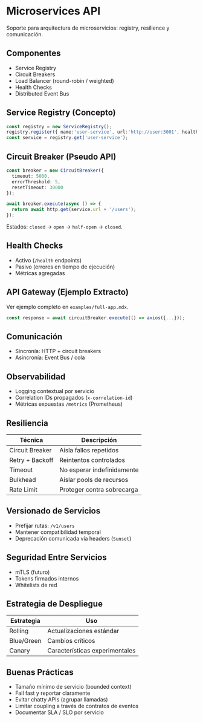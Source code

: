 # Microservices API

Soporte para arquitectura de microservicios: registry, resilience y comunicación.

## Componentes
- Service Registry
- Circuit Breakers
- Load Balancer (round-robin / weighted)
- Health Checks
- Distributed Event Bus

## Service Registry (Concepto)
```ts
const registry = new ServiceRegistry();
registry.register({ name:'user-service', url:'http://user:3001', health:'/health' });
const service = registry.get('user-service');
```

## Circuit Breaker (Pseudo API)
```ts
const breaker = new CircuitBreaker({
  timeout: 5000,
  errorThreshold: 5,
  resetTimeout: 30000
});

await breaker.execute(async () => {
  return await http.get(service.url + '/users');
});
```

Estados: `closed` -> `open` -> `half-open` -> `closed`.

## Health Checks
- Activo (`/health` endpoints)
- Pasivo (errores en tiempo de ejecución)
- Métricas agregadas

## API Gateway (Ejemplo Extracto)
Ver ejemplo completo en `examples/full-app.mdx`.

```ts
const response = await circuitBreaker.execute(() => axios({...}));
```

## Comunicación
- Sincronía: HTTP + circuit breakers
- Asincronía: Event Bus / cola

## Observabilidad
- Logging contextual por servicio
- Correlation IDs propagados (`x-correlation-id`)
- Métricas expuestas `/metrics` (Prometheus)

## Resiliencia
| Técnica | Descripción |
|---------|-------------|
| Circuit Breaker | Aísla fallos repetidos |
| Retry + Backoff | Reintentos controlados |
| Timeout | No esperar indefinidamente |
| Bulkhead | Aislar pools de recursos |
| Rate Limit | Proteger contra sobrecarga |

## Versionado de Servicios
- Prefijar rutas: `/v1/users`
- Mantener compatibilidad temporal
- Deprecación comunicada vía headers (`Sunset`)

## Seguridad Entre Servicios
- mTLS (futuro)
- Tokens firmados internos
- Whitelists de red

## Estrategia de Despliegue
| Estrategia | Uso |
|------------|-----|
| Rolling | Actualizaciones estándar |
| Blue/Green | Cambios críticos |
| Canary | Características experimentales |

## Buenas Prácticas
- Tamaño mínimo de servicio (bounded context)
- Fail fast y reportar claramente
- Evitar chatty APIs (agrupar llamadas)
- Limitar coupling a través de contratos de eventos
- Documentar SLA / SLO por servicio
